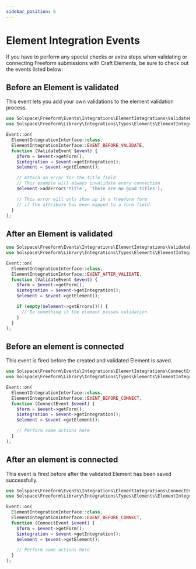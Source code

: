 ```yaml
---
sidebar_position: 6
---
```


# Element Integration Events

If you have to perform any special checks or extra steps when validating or connecting Freeform submissions with Craft Elements, be sure to check out the events listed below:

## Before an Element is validated

This event lets you add your own validations to the element validation process.

```php
use Solspace\Freeform\Events\Integrations\ElementIntegrations\ValidateEvent;
use Solspace\Freeform\Library\Integrations\Types\Elements\ElementIntegrationInterface;

Event::on(
  ElementIntegrationInterface::class,
  ElementIntegrationInterface::EVENT_BEFORE_VALIDATE,
  function (ValidateEvent $event) {
    $form = $event->getForm();
    $integration = $event->getIntegration();
    $element = $event->getElement();

    // Attach an error for the title field
    // This example will always invalidate every connection
    $element->addError('title', 'There are no good titles');

    // This error will only show up in a freeform form
    // if the attribute has been mapped to a form field.
  }
);
```

## After an Element is validated

```php
use Solspace\Freeform\Events\Integrations\ElementIntegrations\ValidateEvent;
use Solspace\Freeform\Library\Integrations\Types\Elements\ElementIntegrationInterface;

Event::on(
  ElementIntegrationInterface::class,
  ElementIntegrationInterface::EVENT_AFTER_VALIDATE,
  function (ValidateEvent $event) {
    $form = $event->getForm();
    $integration = $event->getIntegration();
    $element = $event->getElement();

    if (empty($element->getErrors())) {
      // Do something if the element passes validation
    }
  }
);
```

## Before an element is connected

This event is fired before the created and validated Element is saved.

```php
use Solspace\Freeform\Events\Integrations\ElementIntegrations\ConnectEvent;
use Solspace\Freeform\Library\Integrations\Types\Elements\ElementIntegrationInterface;

Event::on(
  ElementIntegrationInterface::class,
  ElementIntegrationInterface::EVENT_BEFORE_CONNECT,
  function (ConnectEvent $event) {
    $form = $event->getForm();
    $integration = $event->getIntegration();
    $element = $event->getElement();

    // Perform some actions here
  }
);
```

## After an element is connected

This event is fired before after the validated Element has been saved successfully.

```php
use Solspace\Freeform\Events\Integrations\ElementIntegrations\ConnectEvent;
use Solspace\Freeform\Library\Integrations\Types\Elements\ElementIntegrationInterface;

Event::on(
  ElementIntegrationInterface::class,
  ElementIntegrationInterface::EVENT_BEFORE_CONNECT,
  function (ConnectEvent $event) {
    $form = $event->getForm();
    $integration = $event->getIntegration();
    $element = $event->getElement();

    // Perform some actions here
  }
);
```
